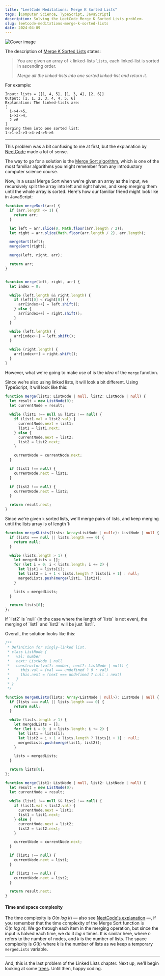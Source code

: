 ```yaml
---
title: "LeetCode Meditations: Merge K Sorted Lists"
tags: [Computer Science, TypeScript, JavaScript]
description: Solving the LeetCode Merge K Sorted Lists problem.
slug: leetcode-meditations-merge-k-sorted-lists
date: 2024-04-09
---
```


![Cover image](/blog/post-images/2024-04-09/30-lm.png)

The description of [Merge K Sorted Lists](https://leetcode.com/problems/merge-k-sorted-lists/) states:

> You are given an array of `k` linked-lists `lists`, each linked-list is sorted in ascending order.
>
> _Merge all the linked-lists into one sorted linked-list and return it._

For example:

```
Input: lists = [[1, 4, 5], [1, 3, 4], [2, 6]]
Output: [1, 1, 2, 3, 4, 4, 5, 6]
Explanation: The linked-lists are:
[
  1->4->5,
  1->3->4,
  2->6
]
merging them into one sorted list:
1->1->2->3->4->4->5->6
```

---

This problem was a bit confusing to me at first, but the explanation by [NeetCode](https://www.youtube.com/watch?v=q5a5OiGbT6Q) made a lot of sense. 

The way to go for a solution is the [Merge Sort algorithm](https://en.wikipedia.org/wiki/Merge_sort), which is one of the most familiar algorithms you might remember from any introductory computer science course.

Now, in a usual Merge Sort when we're given an array as the input, we recursively split the array into left and right halves, and keep merging them until the whole array is sorted. Here's how our familiar friend might look like in JavaScript:

```ts
function mergeSort(arr) {
  if (arr.length <= 1) {
    return arr;
  }

  let left = arr.slice(0, Math.floor(arr.length / 2));
  let right = arr.slice(Math.floor(arr.length / 2), arr.length);

  mergeSort(left);
  mergeSort(right);

  merge(left, right, arr);

  return arr;
}


function merge(left, right, arr) {
  let index = 0;

  while (left.length && right.length) {
    if (left[0] < right[0]) {
      arr[index++] = left.shift();
    } else {
      arr[index++] = right.shift();
    }
  }

  while (left.length) {
    arr[index++] = left.shift();
  }

  while (right.length) {
    arr[index++] = right.shift();
  }
}
```

However, what we're going to make use of is the _idea_ of the `merge` function. 

Since we're also using linked lists, it will look a bit different. Using TypeScript, it will look like this:

```ts
function merge(list1: ListNode | null, list2: ListNode | null) {
  let result = new ListNode(0);
  let currentNode = result;
    
  while (list1 !== null && list2 !== null) {
    if (list1.val < list2.val) {
      currentNode.next = list1;
      list1 = list1.next;
    } else {
      currentNode.next = list2;
      list2 = list2.next;
    }

    currentNode = currentNode.next;
  }

  if (list1 !== null) {
    currentNode.next = list1;
  }

  if (list2 !== null) {
    currentNode.next = list2;
  }

  return result.next;
}
```

Since we're given `k` sorted lists, we'll merge pairs of lists, and keep merging until the lists array is of length 1:

```ts
function mergeKLists(lists: Array<ListNode | null>): ListNode | null {
  if (lists === null || lists.length === 0) {
    return null;
  }

  while (lists.length > 1) {
    let mergedLists = [];
    for (let i = 0; i < lists.length; i += 2) {
      let list1 = lists[i];
      let list2 = i + 1 < lists.length ? lists[i + 1] : null;
      mergedLists.push(merge(list1, list2));
    }

    lists = mergedLists;
  } 

  return lists[0];
};
```

<Note>
If `list2` is `null` (in the case where the length of `lists` is not even), the merging of `list1` and `list2` will be just `list1`.
</Note>

Overall, the solution looks like this:

```ts
/**
 * Definition for singly-linked list.
 * class ListNode {
 *   val: number
 *   next: ListNode | null
 *   constructor(val?: number, next?: ListNode | null) {
 *     this.val = (val === undefined ? 0 : val)
 *     this.next = (next === undefined ? null : next)
 *   }
 * }
 */

function mergeKLists(lists: Array<ListNode | null>): ListNode | null {
  if (lists === null || lists.length === 0) {
    return null;
  }

  while (lists.length > 1) {
    let mergedLists = [];
    for (let i = 0; i < lists.length; i += 2) {
      let list1 = lists[i];
      let list2 = i + 1 < lists.length ? lists[i + 1] : null;
      mergedLists.push(merge(list1, list2));
    }

    lists = mergedLists;
  } 

  return lists[0];
};

function merge(list1: ListNode | null, list2: ListNode | null) {
  let result = new ListNode(0);
  let currentNode = result;
    
  while (list1 !== null && list2 !== null) {
    if (list1.val < list2.val) {
      currentNode.next = list1;
      list1 = list1.next;
    } else {
      currentNode.next = list2;
      list2 = list2.next;
    }

    currentNode = currentNode.next;
  }

  if (list1 !== null) {
    currentNode.next = list1;
  }

  if (list2 !== null) {
    currentNode.next = list2;
  }

  return result.next;
}
```

#### Time and space complexity

The time complexity is $O(n \ log \ k)$ — also see [NeetCode's explanation](https://youtu.be/q5a5OiGbT6Q?si=NlxKdlyZ5P2bsQUX&t=195) —, if you remember that the time complexity of the Merge Sort function is $O(n \ log \ n)$: We go through each item in the merging operation, but since the input is halved each time, we do it $log \ n$ times. It is similar here, where $n$ refers to the number of nodes, and $k$ is the number of lists.
The space complexity is $O(k)$ where $k$ is the number of lists as we keep a temporary `mergedLists` variable.

---

And, this is the last problem of the Linked Lists chapter. Next up, we'll begin looking at some [trees](https://en.wikipedia.org/wiki/Tree_(data_structure)). Until then, happy coding.

